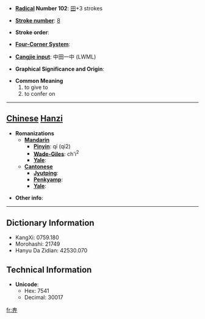 * '''[[Wiktionary:Chinese radical index| Radical]] Number 102''': [[Wiktionary:Chinese radical index 田|田]]+3 strokes

* '''[[Wiktionary:Chinese total strokes index|Stroke number]]''': [[Wiktionary:Chinese total strokes index 8|8]]

* '''Stroke order''': 

* '''[[Wiktionary:Chinese four corner index|Four-Corner System]]''': 

* '''[[Wiktionary:Chinese Cangjie index|Cangjie input]]''': 中田一中 (LWML)

* '''Graphical Significance and Origin''': 

* '''Common Meaning'''
*#to give to
*# to confer on


----

== [[Chinese]] [[Hanzi]] ==

* '''Romanizations'''
** '''[[Mandarin]]'''
*** '''[[Pinyin]]''': qí (qi2)
*** '''[[Wade-Giles]]''': ch'i<sup>2</sup>
*** '''[[Yale]]''': 
** '''[[Cantonese]]'''
*** '''[[Jyutping]]''':
*** '''[[Penkyamp]]''': 
*** '''[[Yale]]''': 

* '''Other info''': 

----

== Dictionary Information ==

* KangXi: 0759.180
* Morohashi: 21749
* Hanyu Da Zidian: 42530.070

== Technical Information ==

* '''Unicode''':
** Hex: 7541
** Decimal: 30017

[[fr:畁]]